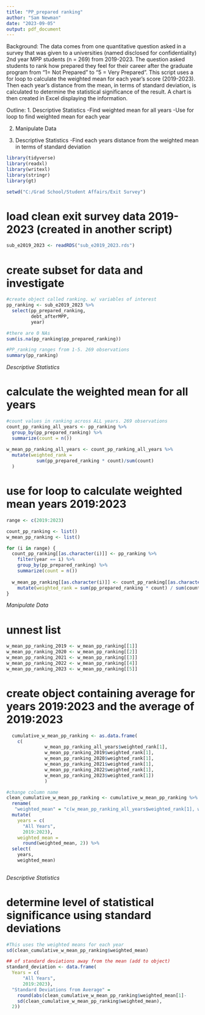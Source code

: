 ---
title: "PP_prepared ranking"
author: "Sam Newman"
date: "2023-09-05"
output: pdf_document
---

Background:
The data comes from one quantitative question asked in a survey that was given to
a universities (named disclosed for confidentiality) 2nd year MPP students (n = 269) 
from 2019-2023. The question asked students to rank how prepared they feel for their
career after the graduate program from "1= Not Prepared" to "5 = Very Prepared". 
This script uses a for loop to calculate the weighted mean for each year's score (2019-2023). 
Then each year's distance from the mean, in terms of standard deviation, is 
calculated to determine the statistical significance of the result. 
A chart is then created in Excel displaying the information.  

Outline: 
1. Descriptive Statistics
    -Find weighted mean for all years 
    -Use for loop to find weighted mean for each year 

2. Manipulate Data 

3. Descriptive Statistics
    -Find each years distance from the weighted mean in terms of standard deviation 


```{r}
library(tidyverse)
library(readxl)
library(writexl)
library(stringr)
library(gt)
```

```{r}
setwd("C:/Grad School/Student Affairs/Exit Survey")
```

# load clean exit survey data 2019-2023 (created in another script)
```{r}
sub_e2019_2023 <- readRDS("sub_e2019_2023.rds")
```

# create subset for data and investigate  
```{r}
#create object called ranking. w/ variables of interest
pp_ranking <- sub_e2019_2023 %>%  
  select(pp_prepared_ranking, 
         debt_afterMPP, 
         year)

#there are 0 NAs
sum(is.na(pp_ranking$pp_prepared_ranking))

#PP_ranking ranges from 1-5. 269 observations 
summary(pp_ranking)
```

*Descriptive Statistics*

# calculate the weighted mean for all years 
```{r}
#count values in ranking across ALL years. 269 observations   
count_pp_ranking_all_years <- pp_ranking %>%  
  group_by(pp_prepared_ranking) %>%  
  summarize(count = n()) 
 
w_mean_pp_ranking_all_years <- count_pp_ranking_all_years %>%  
  mutate(weighted_rank = 
           sum(pp_prepared_ranking * count)/sum(count)
  )
```

# use for loop to calculate weighted mean years 2019:2023
```{r}
range <- c(2019:2023)

count_pp_ranking <- list()
w_mean_pp_ranking <- list()

for (i in range) {
  count_pp_ranking[[as.character(i)]] <- pp_ranking %>% 
    filter(year == i) %>%  
    group_by(pp_prepared_ranking) %>%  
    summarize(count = n())
  
  w_mean_pp_ranking[[as.character(i)]] <- count_pp_ranking[[as.character(i)]] %>%  
    mutate(weighted_rank = sum(pp_prepared_ranking * count) / sum(count))
}
```

*Manipulate Data* 


# unnest list 
```{r}
w_mean_pp_ranking_2019 <- w_mean_pp_ranking[[1]]
w_mean_pp_ranking_2020 <- w_mean_pp_ranking[[2]]
w_mean_pp_ranking_2021 <- w_mean_pp_ranking[[3]]
w_mean_pp_ranking_2022 <- w_mean_pp_ranking[[4]]
w_mean_pp_ranking_2023 <- w_mean_pp_ranking[[5]]
```

# create object containing average for years 2019:2023 and the average of 2019:2023
```{r}
  cumulative_w_mean_pp_ranking <- as.data.frame(
    c(
              w_mean_pp_ranking_all_years$weighted_rank[1], 
              w_mean_pp_ranking_2019$weighted_rank[1], 
              w_mean_pp_ranking_2020$weighted_rank[1], 
              w_mean_pp_ranking_2021$weighted_rank[1], 
              w_mean_pp_ranking_2022$weighted_rank[1], 
              w_mean_pp_ranking_2023$weighted_rank[1])
              )

#change column name
clean_cumulative_w_mean_pp_ranking <- cumulative_w_mean_pp_ranking %>%  
  rename(
   "weighted_mean" = "c(w_mean_pp_ranking_all_years$weighted_rank[1], w_mean_pp_ranking_2019$weighted_rank[1], w_mean_pp_ranking_2020$weighted_rank[1], w_mean_pp_ranking_2021$weighted_rank[1], w_mean_pp_ranking_2022$weighted_rank[1], w_mean_pp_ranking_2023$weighted_rank[1])") %>%  
  mutate(
    years = c(
      "All Years", 
      2019:2023), 
    weighted_mean = 
      round(weighted_mean, 2)) %>%  
  select(
    years, 
    weighted_mean)
 
```

*Descriptive Statistics* 

# determine level of statistical significance using standard deviations 
```{r}
#This uses the weighted means for each year 
sd(clean_cumulative_w_mean_pp_ranking$weighted_mean)

## of standard deviations away from the mean (add to object)
standard_deviation <- data.frame( 
  Years = c(
      "All Years", 
      2019:2023), 
  "Standard Deviations from Average" = 
    round(abs(clean_cumulative_w_mean_pp_ranking$weighted_mean[1]-      clean_cumulative_w_mean_pp_ranking$weighted_mean)/
    sd(clean_cumulative_w_mean_pp_ranking$weighted_mean),
  2))


```

